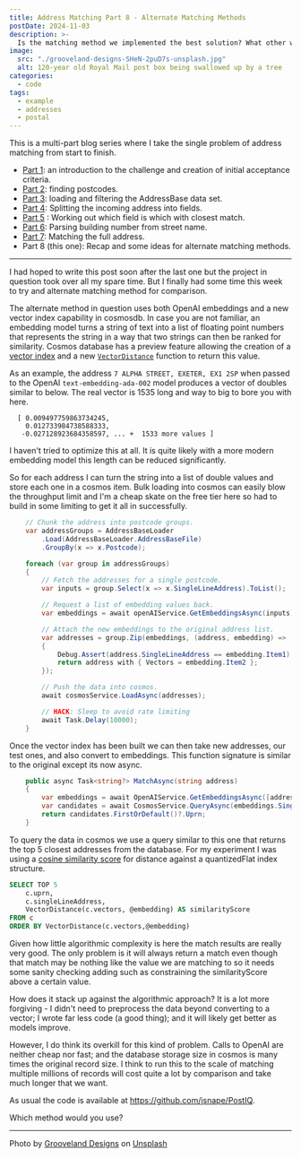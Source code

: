 ```yaml
---
title: Address Matching Part 8 - Alternate Matching Methods
postDate: 2024-11-03
description: >-
  Is the matching method we implemented the best solution? What other ways could this have been achieved?
image:
  src: "./grooveland-designs-SHeN-2puD7s-unsplash.jpg"
  alt: 120-year old Royal Mail post box being swallowed up by a tree
categories:
  - code
tags:
  - example
  - addresses
  - postal
---
```


This is a multi-part blog series where I take the single problem of address matching from start to finish.

- [Part 1](https://snape.me/2024/08/address-matching-1-scope): an introduction to the challenge and creation of initial acceptance criteria.
- [Part 2](https://snape.me/2024/08/address-matching-2-postcodes): finding postcodes.
- [Part 3](https://snape.me/2024/08/address-matching-3-filter): loading and filtering the AddressBase data set.
- [Part 4](https://snape.me/2024/08/address-matching-4-field-splitting): Splitting the incoming address into fields.
- [Part 5](https://snape.me/2024/08/address-matching-5-closest-match) : Working out which field is which with closest match.
- [Part 6](https://snape.me/2024/08/address-matching-6-building-number): Parsing building number from street name.
- [Part 7](https://snape.me/2024/08/address-matching-7-full-match): Matching the full address.
- Part 8 (this one): Recap and some ideas for alternate matching methods.

---

I had hoped to write this post soon after the last one but the project in question took over all my spare time. But I finally had some time this week to try and alternate matching method for comparison.

The alternate method in question uses both OpenAI embeddings and a new vector index capability in cosmosdb. In case you are not familiar, an embedding model turns a string of text into a list of floating point numbers that represents the string in a way that two strings can then be ranked for similarity. Cosmos database has a preview feature allowing the creation of a [vector index](https://learn.microsoft.com/en-us/azure/cosmos-db/nosql/vector-search) and a new [`VectorDistance`](https://learn.microsoft.com/en-us/azure/cosmos-db/nosql/query/vectordistance) function to return this value.

As an example, the address `7 ALPHA STREET, EXETER, EX1 2SP` when passed to the OpenAI `text-embedding-ada-002` model produces a vector of doubles similar to below. The real vector is 1535 long and way to big to bore you with here.

```
  [ 0.009497759863734245, 
    0.012733984738588333, 
   -0.027128923684358597, ... +  1533 more values ]
```

<Aside type="note" title="">
  I haven't tried to optimize this at all. It is quite likely with a more modern embedding model this length can be reduced significantly.
</Aside>

So for each address I can turn the string into a list of double values and store each one in a cosmos item. Bulk loading into cosmos can easily blow the throughput limit and I'm a cheap skate on the free tier here so had to build in some limiting to get it all in successfully.

```csharp
    // Chunk the address into postcode groups.
    var addressGroups = AddressBaseLoader
        .Load(AddressBaseLoader.AddressBaseFile)
        .GroupBy(x => x.Postcode);

    foreach (var group in addressGroups)
    {
        // Fetch the addresses for a single postcode.
        var inputs = group.Select(x => x.SingleLineAddress).ToList();

        // Request a list of embedding values back.
        var embeddings = await openAIService.GetEmbeddingsAsync(inputs);

        // Attach the new embeddings to the original address list.
        var addresses = group.Zip(embeddings, (address, embedding) =>
        {
            Debug.Assert(address.SingleLineAddress == embedding.Item1);
            return address with { Vectors = embedding.Item2 };
        });

        // Push the data into cosmos.
        await cosmosService.LoadAsync(addresses);

        // HACK: Sleep to avoid rate limiting
        await Task.Delay(10000);
    }
```

Once the vector index has been built we can then take new addresses, our test ones, and also convert to embeddings. This function signature is similar to the original except its now async.

```csharp
    public async Task<string?> MatchAsync(string address)
    {
        var embeddings = await OpenAIService.GetEmbeddingsAsync([address]);
        var candidates = await CosmosService.QueryAsync(embeddings.Single().Item2);
        return candidates.FirstOrDefault()?.Uprn;
    }
```

To query the data in cosmos we use a query similar to this one that returns the top 5 closest addresses from the database. For my experiment I was using a [cosine similarity score](https://en.wikipedia.org/wiki/Cosine_similarity) for distance against a quantizedFlat index structure.

```sql
SELECT TOP 5 
    c.uprn,
    c.singleLineAddress,
    VectorDistance(c.vectors, @embedding) AS similarityScore
FROM c
ORDER BY VectorDistance(c.vectors,@embedding)
```

Given how little algorithmic complexity is here the match results are really very good. The only problem is it will always return a match even though that match may be nothing like the value we are matching to so it needs some sanity checking adding such as constraining the similarityScore above a certain value.

How does it stack up against the algorithmic approach? It is a lot more forgiving - I didn't need to preprocess the data beyond converting to a vector; I wrote far less code (a good thing); and it will likely get better as models improve.

However, I do think its overkill for this kind of problem. Calls to OpenAI are neither cheap nor fast; and the database storage size in cosmos is many times the original record size. I think to run this to the scale of matching multiple millions of records will cost quite a lot by comparison and take much longer that we want.

As usual the code is available at https://github.com/jsnape/PostIQ.

Which method would you use?

---
Photo by [Grooveland Designs](https://unsplash.com/@groovelanddesigns) on [Unsplash](https://unsplash.com/photos/red-mail-box-on-road-during-daytime-SHeN-2puD7s)
